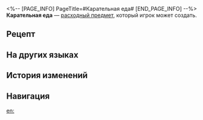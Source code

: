 <%-- [PAGE_INFO]
PageTitle=#Карательная еда#
[END_PAGE_INFO] --%>
{{Расходный предмет Инфобокс
|id          = 400005
|Изображения = Предмет Карательная еда.png
|Тип         = Расходные предметы энергии
|Редкость    = 1
|Эффект      = Восстанавливает отряду 2 очка техники, но каждый член отряда теряет 15% НР.
|Описание    = Простая еда со странным вкусом, можно съесть только на слабо.<br />При одном лишь взгляде вы наполняетесь решимостью.
|Рецепт      = {{cx|Отсутствует источник}}
|Источник1   = [[Универсальная машина для синтеза]]
|Источник2   = 
|Источник3   = 
}}
{{Описание|''«Такое мы едим, чтобы выжить».''}}
'''Карательная еда''' — [[расходный предмет]], который игрок может создать.

==Рецепт==
{{Рецепт
|Тип                 = Синтез
|Группа              = Расходные предметы
|Мусор               = 1
|Основной ингредиент = 1
|Сортировка          = Мусор;Основной ингредиент
}}

==На других языках==
{{На других языках
|en   = Punitive Food
|zhs  = 惩戒粮食
|zht  = 懲戒糧食
|ja   = 懲戒の食糧
|ko   = 징벌의 식량
|es   = Alimento punitivo
|fr   = Nourriture punitive
|ru   = Карательная еда
|th   = Punitive Food
|vi   = Thức Ăn Trừng Phạt
|de   = Strafendes Essen
|id   = Punitive Food
|pt   = Comida Punitiva
}}

==История изменений==
{{История изменений|3.5}}

==Навигация==
{{Расходные предметы Навбокс}}

[[en:]]